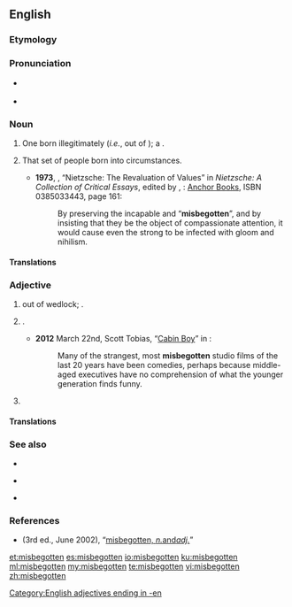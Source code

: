 ==English==

===Etymology===
{{prefix|mis|begotten|lang=en}}

===Pronunciation===
* {{a|UK}} {{IPA|/ˌmɪsbᵻˈɡɒtn/|lang=en}}
* {{a|US}} {{IPA|/ˌmɪsbəˈɡɑtn/|lang=en}}

===Noun===
{{en-noun|!}}

# {{label|en|obsolete|sometimes used|_|abusively}} One born illegitimately (''i.e.'', out of {{l|en|wedlock}}); a {{l|en|bastard}}.
# {{label|en|loosely|quasi-nominal collective|as “the misbegotten ''[''are'']''”}} That set of people born into {{l|en|infelicitous}} circumstances.
#* '''1973''', {{w|Philippa Foot}}, “Nietzsche: The Revaluation of Values” in ''Nietzsche: A Collection of Critical Essays'', edited by {{w|Robert C. Solomon}}, {{w|Garden City, New York}}: [[w:Doubleday (publisher)|Anchor Books]], ISBN 0385033443, page 161:
#*: By preserving the incapable and “'''misbegotten'''”, and by insisting that they be the object of compassionate attention, it would cause even the strong to be infected with gloom and nihilism.

====Translations====
{{trans-see|one born out of wedlock|bastard}}

{{trans-top|people, considered as a class, born into infelicitous circumstances}}
{{trans-mid}}
{{trans-bottom}}

===Adjective===
{{en-adj}}

# {{label|en|of a person}} {{l|en|born|Born}} out of wedlock; {{l|en|illegitimate}}.
# {{label|en|by extension|figuratively}} {{l|en|ill-conceived|Ill-conceived}}.
#* '''2012''' March 22nd, Scott Tobias, “[http://www.avclub.com/articles/cabin-boy,71269/ Cabin Boy]” in ''{{w|The A.V. Club}}'':
#*: Many of the strangest, most '''misbegotten''' studio films of the last 20 years have been comedies, perhaps because middle-aged executives have no comprehension of what the younger generation finds funny.
# {{non-gloss definition|expressing contempt, disdain, or hatred}}

====Translations====
{{trans-see|of a person: born out of wedlock|illegitimate}}

{{trans-see|by figurative extension: ill-conceived|ill-conceived}}

===See also===
{{top3}}
* {{l|en|misbeget}}
{{mid3}}
* {{l|en|misbegetten}}
{{mid3}}
* {{l|en|misbegot}}
{{bottom}}

===References===
* ''{{w|OED}}'' (3rd ed., June 2002), “[http://www.oed.com/view/Entry/119223 misbegotten, ''n. ''and'' adj.'']”

[[Category:English adjectives ending in -en]]

[[et:misbegotten]]
[[es:misbegotten]]
[[io:misbegotten]]
[[ku:misbegotten]]
[[ml:misbegotten]]
[[my:misbegotten]]
[[te:misbegotten]]
[[vi:misbegotten]]
[[zh:misbegotten]]